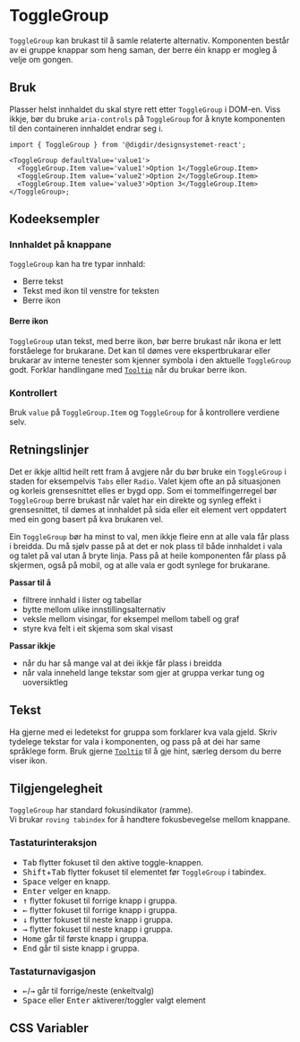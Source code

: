 
<Meta of={ToggleGroupStories} />

# ToggleGroup

`ToggleGroup` kan brukast til å samle relaterte alternativ. Komponenten består av ei gruppe knappar som heng saman, der berre éin knapp er mogleg å velje om gongen.


<Primary />
<Controls />

## Bruk
Plasser helst innhaldet du skal styre rett etter `ToggleGroup` i DOM-en. Viss ikkje, bør du bruke `aria-controls` på `ToggleGroup` for å knyte komponenten til den containeren innhaldet endrar seg i.


```tsx
import { ToggleGroup } from '@digdir/designsystemet-react';

<ToggleGroup defaultValue='value1'>
  <ToggleGroup.Item value='value1'>Option 1</ToggleGroup.Item>
  <ToggleGroup.Item value='value2'>Option 2</ToggleGroup.Item>
  <ToggleGroup.Item value='value3'>Option 3</ToggleGroup.Item>
</ToggleGroup>;
```

## Kodeeksempler

### Innhaldet på knappane
`ToggleGroup` kan ha tre typar innhald:
- Berre tekst
- Tekst med ikon til venstre for teksten
- Berre ikon

#### Berre ikon
`ToggleGroup` utan tekst, med berre ikon, bør berre brukast når ikona er lett forståelege for brukarane. Det kan til dømes vere ekspertbrukarar eller brukarar av interne tenester som kjenner symbola i den aktuelle `ToggleGroup` godt. Forklar handlingane med [`Tooltip`](/docs/komponenter-tooltip--docs) når du brukar berre ikon.


<Canvas of={ToggleGroupStories.OnlyIcons} />

### Kontrollert
Bruk `value` på `ToggleGroup.Item` og `ToggleGroup` for å kontrollere verdiene selv.

<Canvas of={ToggleGroupStories.Kontrollert} />


## Retningslinjer
Det er ikkje alltid heilt rett fram å avgjere når du bør bruke ein `ToggleGroup` i staden for eksempelvis `Tabs` eller `Radio`. Valet kjem ofte an på situasjonen og korleis grensesnittet elles er bygd opp. Som ei tommelfingerregel bør `ToggleGroup` berre brukast når valet har ein direkte og synleg effekt i grensesnittet, til dømes at innhaldet på sida eller eit element vert oppdatert med ein gong basert på kva brukaren vel.

Ein `ToggleGroup` bør ha minst to val, men ikkje fleire enn at alle vala får plass i breidda. Du må sjølv passe på at det er nok plass til både innhaldet i vala og talet på val utan å bryte linja. Pass på at heile komponenten får plass på skjermen, også på mobil, og at alle vala er godt synlege for brukarane.

**Passar til å**
- filtrere innhald i lister og tabellar  
- bytte mellom ulike innstillingsalternativ  
- veksle mellom visingar, for eksempel mellom tabell og graf  
- styre kva felt i eit skjema som skal visast  

**Passar ikkje**
- når du har så mange val at dei ikkje får plass i breidda  
- når vala inneheld lange tekstar som gjer at gruppa verkar tung og uoversiktleg  

## Tekst

Ha gjerne med ei ledetekst for gruppa som forklarer kva vala gjeld. Skriv tydelege tekstar for vala i komponenten, og pass på at dei har same språklege form. Bruk gjerne [`Tooltip`](/docs/komponenter-tooltip--docs) til å gje hint, særleg dersom du berre viser ikon.

## Tilgjengelegheit

`ToggleGroup` har standard fokusindikator (ramme).  
Vi brukar `roving tabindex` for å handtere fokusbevegelse mellom knappane.


### Tastaturinteraksjon 

- <kbd>Tab</kbd> flytter fokuset til den aktive toggle-knappen.
- <kbd>Shift</kbd>+<kbd>Tab</kbd> flytter fokuset til elementet før `ToggleGroup` i tabindex.
- <kbd>Space</kbd> velger en knapp.
- <kbd>Enter</kbd> velger en knapp.
- <kbd data-icon>↑</kbd> flytter fokuset til forrige knapp i gruppa.
- <kbd data-icon>←</kbd> flytter fokuset til forrige knapp i gruppa.
- <kbd data-icon>↓</kbd> flytter fokuset til neste knapp i gruppa.
- <kbd data-icon>→</kbd> flytter fokuset til neste knapp i gruppa.
- <kbd>Home</kbd> går til første knapp i gruppa.
- <kbd>End</kbd> går til siste knapp i gruppa.

### Tastaturnavigasjon
* <kbd data-icon>←</kbd>/<kbd data-icon>→</kbd> går til forrige/neste (enkeltvalg)
* <kbd>Space</kbd> eller <kbd>Enter</kbd> aktiverer/toggler valgt element

## CSS Variabler

<CssVariables css={css} />



